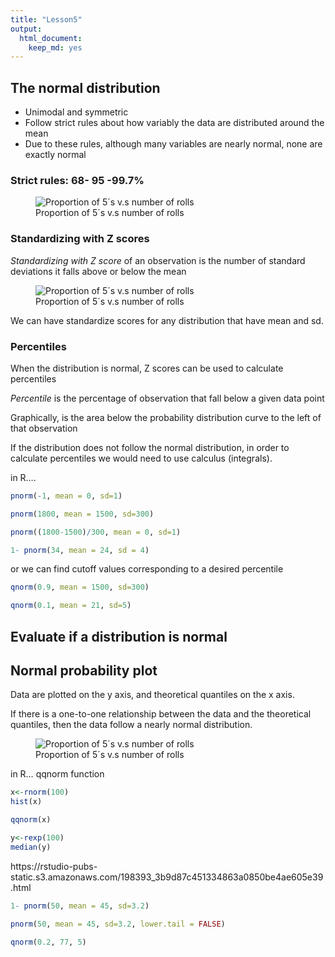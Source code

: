 ```yaml
---
title: "Lesson5"
output: 
  html_document: 
    keep_md: yes
---
```


 
## **The normal distribution**

* Unimodal and symmetric  
* Follow strict rules about how variably the data are distributed around the mean  
* Due to these rules, although many variables are nearly normal, none are exactly normal   

### **Strict rules: 68- 95 -99.7%**

![Proportion of 5´s v.s number of rolls](C:\Users\pablo\Desktop\Probability-and-Data-with-R\Images\ru.PNG)
</center>

### **Standardizing with Z scores**

*Standardizing with Z score* of an observation is the number of standard deviations it falls above or below the mean

![Proportion of 5´s v.s number of rolls](C:\Users\pablo\Desktop\Probability-and-Data-with-R\Images\standar.PNG)
</center>

We can have standardize scores for any distribution that have mean and sd.

### **Percentiles**

When the distribution is normal, Z scores can be used to calculate percentiles

*Percentile* is the percentage of observation that fall below a given data point

Graphically, is the area below the probability distribution curve to the left of that observation

If the distribution does not follow the normal distribution, in order to calculate percentiles we would need to use calculus (integrals).

in R....

```r

pnorm(-1, mean = 0, sd=1)

pnorm(1800, mean = 1500, sd=300)

pnorm((1800-1500)/300, mean = 0, sd=1)

1- pnorm(34, mean = 24, sd = 4)


```

or we can find cutoff values corresponding to a desired percentile



```r

qnorm(0.9, mean = 1500, sd=300)

qnorm(0.1, mean = 21, sd=5)


```

## **Evaluate if a distribution is normal**

## **Normal probability plot**

Data are plotted on the y axis, and theoretical quantiles on the x axis.

If there is a one-to-one relationship between the data and the theoretical quantiles, then the data follow a nearly normal distribution.

![Proportion of 5´s v.s number of rolls](C:\Users\pablo\Desktop\Probability-and-Data-with-R\Images\plo.PNG)
</center>

in R... qqnorm function

```r

x<-rnorm(100)
hist(x)

qqnorm(x)

y<-rexp(100)
median(y)
```

https://rstudio-pubs-static.s3.amazonaws.com/198393_3b9d87c451334863a0850be4ae605e39.html



```r
1- pnorm(50, mean = 45, sd=3.2)

pnorm(50, mean = 45, sd=3.2, lower.tail = FALSE)

qnorm(0.2, 77, 5)


```
